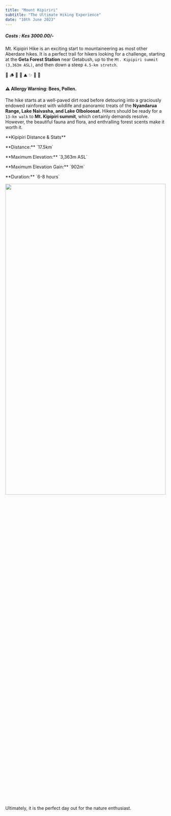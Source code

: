 ```yaml
---
title: "Mount Kipiriri"
subtitle: "The Ultimate Hiking Experience"
date: "10th June 2023"
---
```


##### Costs : Kes 3000.00/-

Mt. Kipipiri Hike is an exciting start to mountaineering as most other Aberdare hikes. It is a perfect trail for hikers looking for a challenge, starting at the **Geta Forest Station** near Getabush, up to the `Mt. Kipipiri summit (3,363m ASL)`, and then down a steep `4.5-km stretch`.

🥾 🪵 🌲 🍃 ⛰ ✨ 🌾 🍄

#### ⚠ Allergy Warning: Bees, Pollen.

The hike starts at a well-paved dirt road before detouring into a graciously endowed rainforest with wildlife and panoramic treats of the **Nyandarua Range, Lake Naivasha, and Lake Olboloosat.** Hikers should be ready for a `13-km walk` to **Mt. Kipipiri summit**, which certainly demands resolve. However, the beautiful fauna and flora, and enthralling forest scents make it worth it.

<div>
  <p>**Kipipiri Distance & Stats**</p>
  <p>**Distance:** `17.5km`</p>
  <p>**Maximum Elevation:** `3,363m ASL`</p>
  <p>**Maximum Elevation Gain:** `902m`</p>
  <p>**Duration:** `6-8 hours`</p>
</div>

<img src="/images/mountkipipiri.jpg" width="100%" height="50%" />
Ultimately, it is the perfect day out for the nature enthusiast.
<br />
